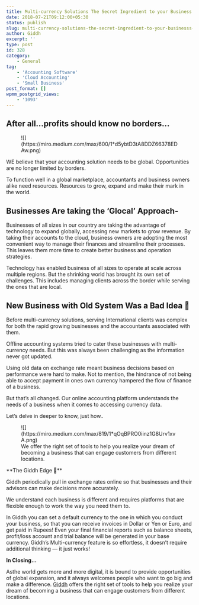 ```yaml
---
title: Multi-currency Solutions The Secret Ingredient to your Business’s Success!
date: 2018-07-21T09:12:00+05:30
status: publish
slug: multi-currency-solutions-the-secret-ingredient-to-your-businesss-success
author: Giddh
excerpt: ''
type: post
id: 328
category:
    - General
tag:
    - 'Accounting Software'
    - 'Cloud Accounting'
    - 'Small Business'
post_format: []
wpmm_postgrid_views:
    - '1093'
---
```

After all…profits should know no borders…
-----------------------------------------

<figure class="wp-block-image size-large">![](https://miro.medium.com/max/600/1*d5ybtD3tA8DDZ66378EDAw.png)</figure>WE believe that your accounting solution needs to be global. Opportunities are no longer limited by borders.

To function well in a global marketplace, accountants and business owners alike need resources. Resources to grow, expand and make their mark in the world.

**Businesses Are taking the ‘Glocal’ Approach-**
------------------------------------------------

Businesses of all sizes in our country are taking the advantage of technology to expand globally, accessing new markets to grow revenue. By taking their accounts to the cloud, business owners are adopting the most convenient way to manage their finances and streamline their processes. This leaves them more time to create better business and operation strategies.

Technology has enabled business of all sizes to operate at scale across multiple regions. But the shrinking world has brought its own set of challenges. This includes managing clients across the border while serving the ones that are local.

**New Business with Old System Was a Bad Idea 🙁**
-------------------------------------------------

Before multi-currency solutions, serving International clients was complex for both the rapid growing businesses and the accountants associated with them.

Offline accounting systems tried to cater these businesses with multi-currency needs. But this was always been challenging as the information never got updated.

Using old data on exchange rate meant business decisions based on performance were hard to make. Not to mention, the hindrance of not being able to accept payment in ones own currency hampered the flow of finance of a business.

But that’s all changed. Our online accounting platform understands the needs of a business when it comes to accessing currency data.

Let’s delve in deeper to know, just how..

<figure class="wp-block-image size-large">![](https://miro.medium.com/max/819/1*qOqBPRO0iinz1G8Urv1xvA.png)<figcaption>We offer the right set of tools to help you realize your dream of becoming a business that can engage customers from different locations.</figcaption></figure>**The Giddh Edge 🙂**

Giddh periodically pull in exchange rates online so that businesses and their advisors can make decisions more accurately.

We understand each business is different and requires platforms that are flexible enough to work the way you need them to.

In Giddh you can set a default currency to the one in which you conduct your business, so that you can receive invoices in Dollar or Yen or Euro, and get paid in Rupees! Even your final financial reports such as balance sheets, profit/loss account and trial balance will be generated in your base currency. Giddh’s Multi-currency feature is so effortless, it doesn’t require additional thinking — it just works!

**In Closing…**

Asthe world gets more and more digital, it is bound to provide opportunities of global expansion, and it always welcomes people who want to go big and make a difference. [Giddh](http://www.giddh.com/) offers the right set of tools to help you realize your dream of becoming a business that can engage customers from different locations.